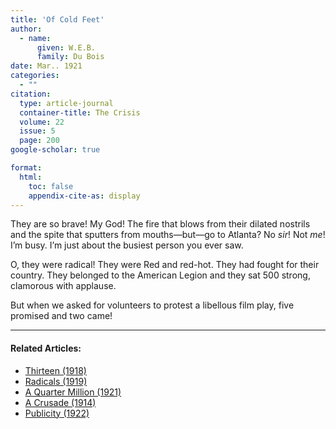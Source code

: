 ```yaml
---
title: 'Of Cold Feet'
author:
  - name:
      given: W.E.B.
      family: Du Bois
date: Mar.. 1921
categories: 
  - ""
citation: 
  type: article-journal
  container-title: The Crisis
  volume: 22
  issue: 5
  page: 200
google-scholar: true

format:
  html:
    toc: false
    appendix-cite-as: display
---
```


They are so brave! My God! The fire that blows from their dilated nostrils and the spite that sputters from mouths---but---go to Atlanta? No *sir*! Not *me*! I'm busy. I'm just about the busiest person you ever saw.

O, they were radical! They were Red and red-hot. They had fought for their country. They belonged to the American Legion and they sat 500 strong, clamorous with applause.

But when we asked for volunteers to protest a libellous film play, five promised and two came!

<!-- Similar articles start here -->
<div  class="clear-wrap"></div>
<hr>
#### Related Articles:

* [Thirteen (1918)](/Volumes/15/03/thirteen.html)
* [Radicals (1919)](/Volumes/19/02/radicals.html)
* [A Quarter Million (1921)](/Volumes/21/05/a_quarter_million.html)
* [A Crusade (1914)](/Volumes/07/05/crusades.html)
* [Publicity (1922)](/Volumes/24/01/publicity.html)

<!-- Similar articles end here -->